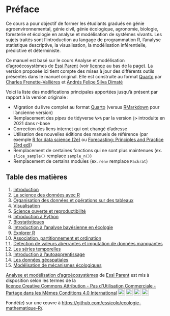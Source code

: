 # Préface {.unnumbered}

Ce cours a pour objectif de former les étudiants gradués en génie agroenvironnemental, génie civil, génie écologique, agronomie, biologie, foresterie et écologie en analyse et modélisation de systèmes vivants. Les sujets traités sont l’introduction au langage de programmation R, l’analyse statistique descriptive, la visualisation, la modélisation inférentielle, prédictive et déterministe.

Ce manuel est basé sur le cours Analyse et modélisation d'agroécosystèmes de <a xmlns:cc="http://creativecommons.org/ns#" href="https://essicolo.github.io/ecologie-mathematique-R/" property="cc:attributionName" rel="cc:attributionURL">Essi Parent</a> (voir [licence](http://creativecommons.org/licenses/by-nc-sa/4.0/?ref=chooser-v1) au bas de la page). La version proposée ici tient compte des mises à jour des différents outils présentés dans le manuel original. Elle est construite au format [Quarto](https://quarto.org/) par <a xmlns:cc="http://creativecommons.org/ns#" href="https://github.com/chavalli" property="cc:attributionName" rel="cc:attributionURL">Charles Frenette-Vallières</a> et <a xmlns:cc="http://creativecommons.org/ns#" href="https://github.com/afsilvad" property="cc:attributionName" rel="cc:attributionURL">Andrés Felipe Silva Dimaté</a>

Voici la liste des modifications principales apportées jusqu'à présent par rapport à la version originale :

-   Migration du livre complet au format [Quarto](https://quarto.org/) (versus [RMarkdown](https://rmarkdown.rstudio.com/) pour l'ancienne version)
-   Remplacement des *pipes* de tidyverse **`%>%`** par la version **` |> `** introduite en 2021 dans r-base
-   Correction des liens internet qui ont changé d'adresse
-   Utilisation des nouvelles éditions des manuels de référence (par exemple [R for data science (2e)](https://r4ds.hadley.nz/) ou [Forecasting: Principles and Practice (3rd ed)](https://otexts.com/fpp3/))
-   Remplacement de certaines fonctions qui ne sont plus maintenues (ex. `slice_sample()` remplace `sample_n()`)
-   Remplacement de certains modules (ex. `renv` remplace `Packrat`)

## Table des matières

1.  [Introduction](01-intro.qmd)
1.  [La science des données avec R](02-R.qmd)
1.  [Organisation des données et opérations sur des tableaux](03-tableaux.qmd)
1.  [Visualisation](04-visualisation.qmd)
1.  [Science ouverte et reproductibilité](05-github.qmd)
1.  [Introduction à Python](06-python.qmd)
1.  [Biostatistiques](07a-biostats.qmd)
1.  [Introduction à l'analyse bayésienne en écologie](07b-bayes.qmd)
1. [Explorer R](08-explorer.qmd)
1. [Association, partitionnement et ordination](09-ordination.qmd)
1. [Détection de valeurs aberrantes et imputation de données manquantes](10-imputation.qmd)
1. [Les séries temporelles](11-series-temporelles.qmd)
1. [Introduction à l'autoapprentissage](12-autoapprentissage.qmd)
1. [Les données géospatiales](13-donnees-spatiales)
1. [Modélisation de mécanismes écologiques](14-modelisation.qmd)

<p xmlns:cc="http://creativecommons.org/ns#" xmlns:dct="http://purl.org/dc/terms/"><a property="dct:title" rel="cc:attributionURL" href="https://essicolo.github.io/ecologie-mathematique-R/">Analyse et modélisation d'agroécosystèmes</a> de <a rel="cc:attributionURL dct:creator" property="cc:attributionName" href="https://github.com/essicolo/ecologie-mathematique-R/">Essi Parent</a> est mis à disposition selon les termes de la <a href="http://creativecommons.org/licenses/by-nc-sa/4.0/?ref=chooser-v1" target="_blank" rel="license noopener noreferrer" style="display:inline-block;">licence Creative Commons Attribution - Pas d’Utilisation Commerciale - Partage dans les Mêmes Conditions 4.0 International<img style="height:22px!important;margin-left:3px;vertical-align:text-bottom;" src="https://mirrors.creativecommons.org/presskit/icons/cc.svg?ref=chooser-v1"><img style="height:22px!important;margin-left:3px;vertical-align:text-bottom;" src="https://mirrors.creativecommons.org/presskit/icons/by.svg?ref=chooser-v1"><img style="height:22px!important;margin-left:3px;vertical-align:text-bottom;" src="https://mirrors.creativecommons.org/presskit/icons/nc.svg?ref=chooser-v1"><img style="height:22px!important;margin-left:3px;vertical-align:text-bottom;" src="https://mirrors.creativecommons.org/presskit/icons/sa.svg?ref=chooser-v1"></a></p> 

Fondé(e) sur une œuvre à [https://github.com/essicolo/ecologie-mathematique-R/](https://github.com/essicolo/ecologie-mathematique-R/).